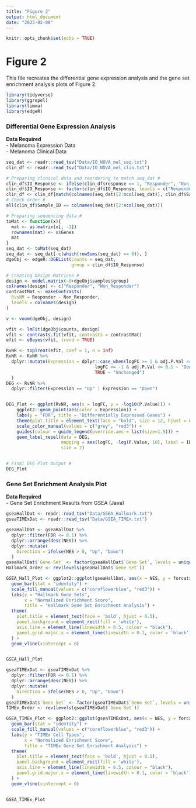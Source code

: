 ```yaml
---
title: "Figure 2"
output: html_document
date: "2023-02-08"
---
```


```r
knitr::opts_chunk$set(echo = TRUE)
```

# Figure 2 #

This file recreates the differential gene expression analysis and the gene set
enrichment analysis plots of Figure 2.

```r
library(tidyverse)
library(ggrepel)
library(limma)
library(edgeR)
```

### Differential Gene Expression Analysis ###

**Data Required**  
- Melanoma Expression Data  
- Melanoma Clinical Data
```r
seq_dat <- readr::read_tsv("Data/IO_NOVA_mel_seq.txt")
clin_df <- readr::read_tsv("Data/IO_NOVA_mel_clin.txt")
```

```r
# Preparing clinical data and reordering to match seq_dat #
clin_df$IO_Response <- ifelse(clin_df$response == 1, "Responder", "Non_Responder")
clin_df$IO_Response <- factor(clin_df$IO_Response, levels = c("Responder", "Non_Responder"))
clin_df <- clin_df[match(colnames(seq_dat)[2:ncol(seq_dat)], clin_df$Sample_ID) ,]
# Check order #
all(clin_df$Sample_ID == colnames(seq_dat)[2:ncol(seq_dat)])

# Preparing sequencing data # 
toMat <- function(x){
  mat <- as.matrix(x[, -1])
  rownames(mat) <- x$Genes
  mat
}
seq_dat <- toMat(seq_dat)
seq_dat <- seq_dat[-c(which(rowSums(seq_dat) == 0)), ]
dgeObj <- edgeR::DGEList(counts = seq_dat,
                         group = clin_df$IO_Response)

# Creating Design Matrices #
design <- model.matrix(~0+dgeObj$samples$group)
colnames(design) <- c("Responder", "Non_Responder")
contrastMat <- makeContrasts(
  RvsNR = Responder - Non_Responder,
  levels = colnames(design)
)

v <- voom(dgeObj, design)

vfit <- lmFit(dgeObj$counts, design)
vfit <- contrasts.fit(vfit, contrasts = contrastMat)
efit <- eBayes(vfit, trend = TRUE)

RvNR <- topTreat(efit, coef = 1, n = Inf)
RvNR <- RvNR %>%
  dplyr::mutate(Expression = dplyr::case_when(logFC >= 1 & adj.P.Val <= 0.1 ~ "Up",
                                  logFC <= -1 & adj.P.Val <= 0.1 ~ "Down",
                                  TRUE ~ "Unchanged")
  )
DEG <- RvNR %>%
  dplyr::filter(Expression == "Up" | Expression == "Down")


DEG_Plot <- ggplot(RvNR, aes(x = logFC, y = -log10(P.Value))) +
    ggplot2::geom_point(aes(color = Expression)) + 
    labs(y = "FDR", title = "Differentially Expressed Genes") +
    theme(plot.title = element_text(face = "bold", size = 12, hjust = 0.5)) +
    scale_color_manual(values = c("grey", "red3")) +
    guides(colour = guide_legend(override.aes = list(size=1.5))) +
    geom_label_repel(data = DEG,
                     mapping = aes(logFC, -log(P.Value, 10), label = ID),
                     size = 2)


# Final DEG Plot Output #
DEG_Plot  
```


### Gene Set Enrichment Analysis Plot ###

**Data Required**  
- Gene Set Enrichment Results from GSEA (Java)
```r
gseaHallDat <- readr::read_tsv("Data/GSEA_Hallmark.txt")
gseaTIMExDat <- readr::read_tsv("Data/GSEA_TIMEx.txt")
```

```r
gseaHallDat <- gseaHallDat %>%
  dplyr::filter(FDR <= 0.1) %>%
  dplyr::arrange(desc(NES)) %>%
  dplyr::mutate(
    Direction = ifelse(NES > 0, "Up", "Down")
  )
gseaHallDat$`Gene Set` <- factor(gseaHallDat$`Gene Set`, levels = unique(gseaHallDat$`Gene Set`))
Hallmark_Order <- rev(levels(gseaHallDat$`Gene Set`))

GSEA_Hall_Plot <- ggplot2::ggplot(gseaHallDat, aes(x = NES, y = forcats::fct_relevel(`Gene Set`, Hallmark_Order), fill = Direction)) + 
  geom_bar(stat = "identity") +
  scale_fill_manual(values = c("cornflowerblue", "red3")) +
  labs(y = "Hallmark Gene Sets", 
       x = "Normalized Enrichment Score",
       title = "Hallmark Gene Set Enrichment Analysis") +
  theme(
    plot.title = element_text(face = 'bold', hjust = 0.5),
    panel.background = element_rect(fill = 'white'),
    axis.line = element_line(linewidth = 0.5, colour = "black"),
    panel.grid.major.x = element_line(linewidth = 0.1, color = 'black')
  ) + 
  geom_vline(xintercept = 0)


GSEA_Hall_Plot 
```

```r
gseaTIMExDat <- gseaTIMExDat %>%
  dplyr::filter(FDR <= 0.1) %>%
  dplyr::arrange(desc(NES)) %>%
  dplyr::mutate(
    Direction = ifelse(NES > 0, "Up", "Down")
  )
gseaTIMExDat$`Gene Set` <- factor(gseaTIMExDat$`Gene Set`, levels = unique(gseaTIMExDat$`Gene Set`))
TIMEx_Order <- rev(levels(gseaTIMExDat$`Gene Set`))

GSEA_TIMEx_Plot <- ggplot2::ggplot(gseaTIMExDat, aes(x = NES, y = forcats::fct_relevel(`Gene Set`, TIMEx_Order), fill = Direction)) + 
  geom_bar(stat = "identity") +
  scale_fill_manual(values = c("cornflowerblue", "red3")) +
  labs(y = "TIMEx Cell Types", 
       x = "Normalized Enrichment Score",
       title = "TIMEx Gene Set Enrichment Analysis") +
  theme(
    plot.title = element_text(face = 'bold', hjust = 0.5),
    panel.background = element_rect(fill = 'white'),
    axis.line = element_line(linewidth = 0.5, colour = "black"),
    panel.grid.major.x = element_line(linewidth = 0.1, color = 'black')
  ) + 
  geom_vline(xintercept = 0)


GSEA_TIMEx_Plot
```




